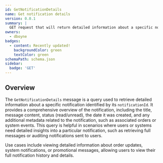 ```yaml
---
id: GetNotificationDetails
name: Get notification details
version: 0.0.1
summary: |
  GET request that will return detailed information about a specific notification, identified by its notificationId.
owners:
  - dboyne
badges:
  - content: Recently updated!
    backgroundColor: green
    textColor: green
schemaPath: schema.json
sidebar:
  badge: 'GET'
---
```



## Overview

The `GetNotificationDetails` message is a query used to retrieve detailed information about a specific notification identified by its `notificationId`. It provides a comprehensive overview of the notification, including the title, message content, status (read/unread), the date it was created, and any additional metadata related to the notification, such as associated orders or system events. This query is helpful in scenarios where users or systems need detailed insights into a particular notification, such as retrieving full messages or auditing notifications sent to users.

Use cases include viewing detailed information about order updates, system notifications, or promotional messages, allowing users to view their full notification history and details.

<NodeGraph />

<SchemaViewer file="schema.json" title="JSON Schema" maxHeight="500" />
